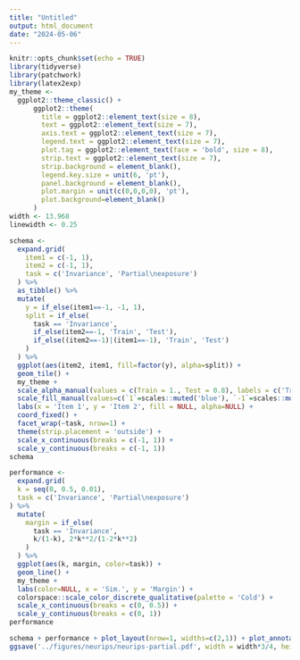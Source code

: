 ```yaml
---
title: "Untitled"
output: html_document
date: "2024-05-06"
---
```


```r
knitr::opts_chunk$set(echo = TRUE)
library(tidyverse)
library(patchwork)
library(latex2exp)
my_theme <-
  ggplot2::theme_classic() +
      ggplot2::theme(
        title = ggplot2::element_text(size = 8),
        text = ggplot2::element_text(size = 7),
        axis.text = ggplot2::element_text(size = 7),
        legend.text = ggplot2::element_text(size = 7),
        plot.tag = ggplot2::element_text(face = 'bold', size = 8),
        strip.text = ggplot2::element_text(size = 7),
        strip.background = element_blank(),
        legend.key.size = unit(6, 'pt'),
        panel.background = element_blank(),
        plot.margin = unit(c(0,0,0,0), 'pt'),
        plot.background=element_blank()
      )
width <- 13.968
linewidth <- 0.25
```

```r
schema <-
  expand.grid(
    item1 = c(-1, 1),
    item2 = c(-1, 1),
    task = c('Invariance', 'Partial\nexposure')
  ) %>%
  as_tibble() %>%
  mutate(
    y = if_else(item1==-1, -1, 1),
    split = if_else(
      task == 'Invariance',
      if_else(item2==-1, 'Train', 'Test'),
      if_else((item2==-1)|(item1==-1), 'Train', 'Test')
    )
  ) %>%
  ggplot(aes(item2, item1, fill=factor(y), alpha=split)) +
  geom_tile() +
  my_theme +
  scale_alpha_manual(values = c(Train = 1., Test = 0.8), labels = c('Train', 'Test')) +
  scale_fill_manual(values=c(`1`=scales::muted('blue'), `-1`=scales::muted('red')), labels = c('Class 1', 'Class 2')) +
  labs(x = 'Item 1', y = 'Item 2', fill = NULL, alpha=NULL) +
  coord_fixed() +
  facet_wrap(~task, nrow=1) +
  theme(strip.placement = 'outside') +
  scale_x_continuous(breaks = c(-1, 1)) +
  scale_y_continuous(breaks = c(-1, 1))
schema
```

```r
performance <-
  expand.grid(
  k = seq(0, 0.5, 0.01),
  task = c('Invariance', 'Partial\nexposure')
) %>%
  mutate(
    margin = if_else(
      task == 'Invariance',
      k/(1-k), 2*k**2/(1-2*k**2)
    )
  ) %>%
  ggplot(aes(k, margin, color=task)) +
  geom_line() +
  my_theme +
  labs(color=NULL, x = 'Sim.', y = 'Margin') +
  colorspace::scale_color_discrete_qualitative(palette = 'Cold') +
  scale_x_continuous(breaks = c(0, 0.5)) +
  scale_y_continuous(breaks = c(0, 1))
performance
```


```r
schema + performance + plot_layout(nrow=1, widths=c(2,1)) + plot_annotation(tag_levels='a')
ggsave('../figures/neurips/neurips-partial.pdf', width = width*3/4, height = 0.3*width, units = 'cm')
```

